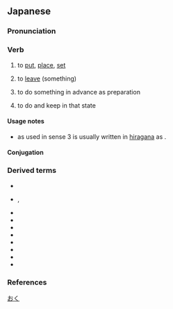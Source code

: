 ==Japanese==
{{ja-kanjitab|yomi=k|お|alt=措く}}

===Pronunciation===
{{ja-pron|yomi=k|おく|acc=0|acc_ref=SMK2,NHK|acc2=2|acc2_ref=SMK5}}
{{ja-ojad}}

===Verb===
{{ja-verb|type=1|おく}}

# to [[put]], [[place]], [[set]]
#: {{ja-usex|[[俺]]の[[机]]には'''置く'''な。|おれ の つくえ に は '''おく''' な。|Don't even think about '''putting''' it on my desk!}}
# to [[leave]] (something)
#: {{ja-usex|[[私]]を[[一人]]にして'''おいて'''[[ください]]。|わたし を ひとり に して '''おいて''' ください。|Please '''leave''' me alone.}}
# {{lb|ja|following a て-form verb}} to do something in advance as preparation
#: {{ja-usex|[[今%晩]]%[[凍り付く]][[かもしれません]][[ので]][[鉢%植え]]を[[玄%関]]に[[移す|移し]]て'''おきます'''。|こん%ばん% こおりつく か も しれません の で はち%うえ を げん%かん に うつして '''おきます'''。|Since it might freeze this evening, I'll '''move''' the potted plants into the foyer.}}
# {{lb|ja|following a て-form verb}} to do and keep in that state
#: {{ja-usex|[[目]]を[[開ける|開けて]]'''おく'''の[[よ]]。|め を あけて '''おく''' の よ。|'''Keep''' your eyes open.}}

====Usage notes====
* {{lang|ja|置く}} as used in sense 3 is usually written in [[hiragana]] as {{ja-l|おく}}.

====Conjugation====
{{ja-go-ku|お}}

===Derived terms===
{{der-top}}
* {{l|ja|置き忘れる}}
* {{l|ja|言い置く}}, {{l|ja|言置く}}
* {{l|ja|一目置く}}
* {{l|ja|聞き置く}}
* {{l|ja|差し置く}}
* {{l|ja|扠置く}}
* {{l|ja|据え置く}}
* {{l|ja|捨て置く}}
* {{l|ja|留め置く}}
* {{l|ja|にして置く}}
{{der-bottom}}

===References===
<references/>

[[Category:Japanese basic words|おく]]
